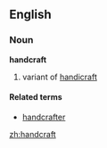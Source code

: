 ==English==
===Noun===
'''handcraft'''
# variant of [[handicraft]]

====Related terms====
*[[handcrafter]]

[[zh:handcraft]]
